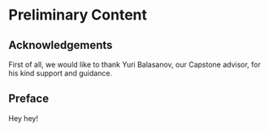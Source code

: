# Preliminary Content {-}

## Acknowledgements {-}

First of all, we would like to thank Yuri Balasanov, our Capstone advisor, for his kind support and guidance.

## Preface {-}

Hey hey!

